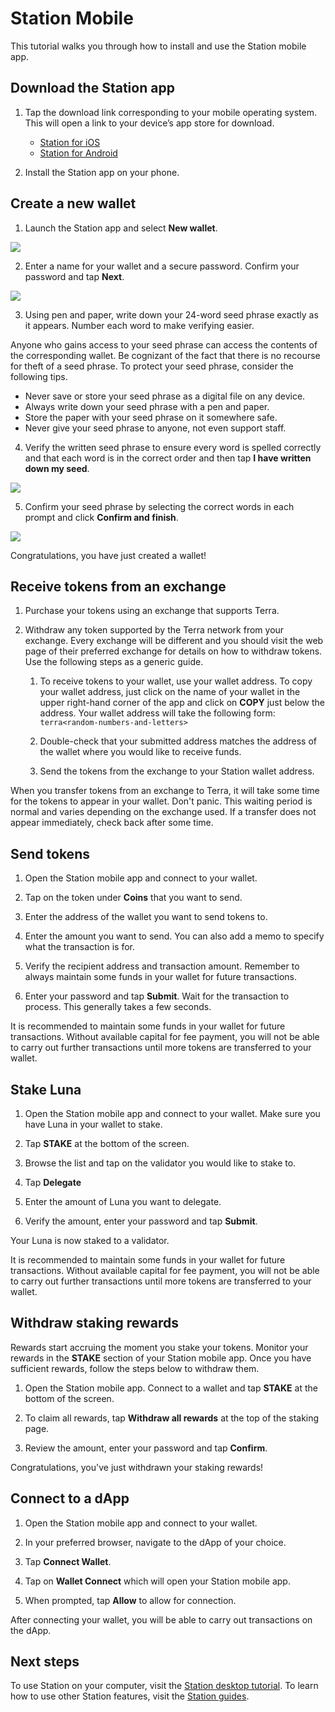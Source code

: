 
# Station Mobile

This tutorial walks you through how to install and use the Station mobile app.

## Download the Station app

1. Tap the download link corresponding to your mobile operating system. This will open a link to your device’s app store for download.

   - [Station for iOS](https://apps.apple.com/app/id1548434735)
   - [Station for Android](https://play.google.com/store/apps/details?id=money.terra.station)

2. Install the Station app on your phone.

## Create a new wallet

1. Launch the Station app and select **New wallet**.

<img className="readme-img-sm" src="/img/screens/mobile/new-wallet.png" />

2. Enter a name for your wallet and a secure password. Confirm your password and tap **Next**.

<img className="readme-img-sm" src="/img/screens/mobile/new-input.png" />

3. Using pen and paper, write down your 24-word seed phrase exactly as it appears. Number each word to make verifying easier.

<Admonition type="danger" icon="🔥" title="Protect your seed phrase">
Anyone who gains access to your seed phrase can access the contents of the corresponding wallet. Be cognizant of the fact that there is no recourse for theft of a seed phrase. To protect your seed phrase, consider the following tips.

- Never save or store your seed phrase as a digital file on any device.
- Always write down your seed phrase with a pen and paper.
- Store the paper with your seed phrase on it somewhere safe.
- Never give your seed phrase to anyone, not even support staff.

</Admonition>

4. Verify the written seed phrase to ensure every word is spelled correctly and that each word is in the correct order and then tap **I have written down my seed**.

<img className="readme-img-sm" src="/img/screens/mobile/seed.png" />

5. Confirm your seed phrase by selecting the correct words in each prompt and click **Confirm and finish**.

<img className="readme-img-sm" src="/img/screens/mobile/confirm.png" />

Congratulations, you have just created a wallet!

## Receive tokens from an exchange

1. Purchase your tokens using an exchange that supports Terra.

2. Withdraw any token supported by the Terra network from your exchange. Every exchange will be different and you should visit the web page of their preferred exchange for details on how to withdraw tokens. Use the following steps as a generic guide.

   1. To receive tokens to your wallet, use your wallet address. To copy your wallet address, just click on the name of your wallet in the upper right-hand corner of the app and click on **COPY** just below the address. Your wallet address will take the following form: `terra<random-numbers-and-letters>`

   2. Double-check that your submitted address matches the address of the wallet where you would like to receive funds.

   3. Send the tokens from the exchange to your Station wallet address.

<Admonition type="caution" icon="☢️" title="Transfer wait times">

When you transfer tokens from an exchange to Terra, it will take some time for the tokens to appear in your wallet. Don't panic. This waiting period is normal and varies depending on the exchange used. If a transfer does not appear immediately, check back after some time.

</Admonition>

## Send tokens

1. Open the Station mobile app and connect to your wallet.

2. Tap on the token under **Coins** that you want to send.

3. Enter the address of the wallet you want to send tokens to.

4. Enter the amount you want to send. You can also add a memo to specify what the transaction is for.

5. Verify the recipient address and transaction amount. Remember to always maintain some funds in your wallet for future transactions.

6. Enter your password and tap **Submit**. Wait for the transaction to process. This generally takes a few seconds.

<Admonition type="caution" icon="☢️" title="Maintain funds for transaction fees">

It is recommended to maintain some funds in your wallet for future transactions. Without available capital for fee payment, you will not be able to carry out further transactions until more tokens are transferred to your wallet.

</Admonition>

## Stake Luna

1. Open the Station mobile app and connect to your wallet. Make sure you have Luna in your wallet to stake.

2. Tap **STAKE** at the bottom of the screen.

3. Browse the list and tap on the validator you would like to stake to.

4. Tap **Delegate**

5. Enter the amount of Luna you want to delegate.

6. Verify the amount, enter your password and tap **Submit**.

Your Luna is now staked to a validator.

<Admonition type="caution" icon="☢️" title="Maintain funds for transaction fees">

It is recommended to maintain some funds in your wallet for future transactions. Without available capital for fee payment, you will not be able to carry out further transactions until more tokens are transferred to your wallet.

</Admonition>

## Withdraw staking rewards

Rewards start accruing the moment you stake your tokens. Monitor your rewards in the **STAKE** section of your Station mobile app. Once you have sufficient rewards, follow the steps below to withdraw them.

1. Open the Station mobile app. Connect to a wallet and tap **STAKE** at the bottom of the screen.

2. To claim all rewards, tap **Withdraw all rewards** at the top of the staking page.

3. Review the amount, enter your password and tap **Confirm**.

Congratulations, you've just withdrawn your staking rewards!

## Connect to a dApp

1. Open the Station mobile app and connect to your wallet.

2. In your preferred browser, navigate to the dApp of your choice.

3. Tap **Connect Wallet**.

4. Tap on **Wallet Connect** which will open your Station mobile app.

5. When prompted, tap **Allow** to allow for connection.

After connecting your wallet, you will be able to carry out transactions on the dApp.

## Next steps

To use Station on your computer, visit the [Station desktop tutorial](station-desktop.mdx). To learn how to use other Station features, visit the [Station guides](../../../learn/station).
